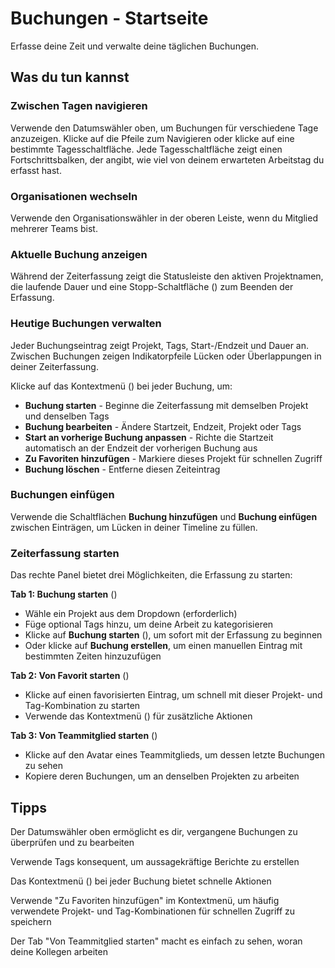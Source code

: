 # Buchungen - Startseite

Erfasse deine Zeit und verwalte deine täglichen Buchungen.

## Was du tun kannst

### Zwischen Tagen navigieren
Verwende den Datumswähler oben, um Buchungen für verschiedene Tage anzuzeigen. Klicke auf die Pfeile zum Navigieren oder klicke auf eine bestimmte Tagesschaltfläche. Jede Tagesschaltfläche zeigt einen Fortschrittsbalken, der angibt, wie viel von deinem erwarteten Arbeitstag du erfasst hast.

### Organisationen wechseln
Verwende den Organisationswähler in der oberen Leiste, wenn du Mitglied mehrerer Teams bist.

### Aktuelle Buchung anzeigen
Während der Zeiterfassung zeigt die Statusleiste den aktiven Projektnamen, die laufende Dauer und eine Stopp-Schaltfläche (<Icon name="Square" />) zum Beenden der Erfassung.

### Heutige Buchungen verwalten
Jeder Buchungseintrag zeigt Projekt, Tags, Start-/Endzeit und Dauer an. Zwischen Buchungen zeigen Indikatorpfeile Lücken oder Überlappungen in deiner Zeiterfassung.

Klicke auf das Kontextmenü (<Icon name="EllipsisVertical" />) bei jeder Buchung, um:
- **Buchung starten** - Beginne die Zeiterfassung mit demselben Projekt und denselben Tags
- **Buchung bearbeiten** - Ändere Startzeit, Endzeit, Projekt oder Tags
- **Start an vorherige Buchung anpassen** - Richte die Startzeit automatisch an der Endzeit der vorherigen Buchung aus
- **Zu Favoriten hinzufügen** - Markiere dieses Projekt für schnellen Zugriff
- **Buchung löschen** - Entferne diesen Zeiteintrag

### Buchungen einfügen
Verwende die Schaltflächen **Buchung hinzufügen** und **Buchung einfügen** zwischen Einträgen, um Lücken in deiner Timeline zu füllen.

### Zeiterfassung starten
Das rechte Panel bietet drei Möglichkeiten, die Erfassung zu starten:

**Tab 1: Buchung starten** (<Icon name="Clock" />)
- Wähle ein Projekt aus dem Dropdown (erforderlich)
- Füge optional Tags hinzu, um deine Arbeit zu kategorisieren
- Klicke auf **Buchung starten** (<Icon name="PlayCircle" />), um sofort mit der Erfassung zu beginnen
- Oder klicke auf **Buchung erstellen**, um einen manuellen Eintrag mit bestimmten Zeiten hinzuzufügen

**Tab 2: Von Favorit starten** (<Icon name="Star" />)
- Klicke auf einen favorisierten Eintrag, um schnell mit dieser Projekt- und Tag-Kombination zu starten
- Verwende das Kontextmenü (<Icon name="EllipsisVertical" />) für zusätzliche Aktionen

**Tab 3: Von Teammitglied starten** (<Icon name="Users" />)
- Klicke auf den Avatar eines Teammitglieds, um dessen letzte Buchungen zu sehen
- Kopiere deren Buchungen, um an denselben Projekten zu arbeiten

## Tipps

<Tip>Der Datumswähler oben ermöglicht es dir, vergangene Buchungen zu überprüfen und zu bearbeiten</Tip>

<Tip>Verwende Tags konsequent, um aussagekräftige Berichte zu erstellen</Tip>

<Tip>Das Kontextmenü (<Icon name="EllipsisVertical" />) bei jeder Buchung bietet schnelle Aktionen</Tip>

<Tip>Verwende "Zu Favoriten hinzufügen" im Kontextmenü, um häufig verwendete Projekt- und Tag-Kombinationen für schnellen Zugriff zu speichern</Tip>

<Tip>Der Tab "Von Teammitglied starten" macht es einfach zu sehen, woran deine Kollegen arbeiten</Tip>